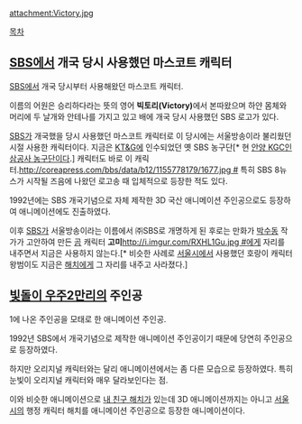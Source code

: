 attachment:Victory.jpg

[[목차]]
== [[SBS]]에서 개국 당시 사용했던 마스코트 캐릭터 ==
[[SBS]]에서 개국 당시부터 사용해왔던 마스코트 캐릭터. 

이름의 어원은 승리하다라는 뜻의 영어 '''빅토리(Victory)'''에서 본따왔으며 하얀 몸체와 머리에 두 날개와 안테나를 가지고 있고 배에 개국 당시 사용했던 SBS 로고가 있다. 

[[SBS]]가 개국했을 당시 사용했던 마스코트 캐릭터로 이 당시에는 서울방송이라 불리웠던 시절 사용한 캐릭터이다. 지금은 [[KT&G]]에 인수되었던 옛 SBS 농구단[* 현 [[안양 KGC인삼공사 농구단]]이다.] 캐릭터도 바로 이 캐릭터.[[http://coreapress.com/bbs/data/b12/1155778179/1677.jpg #]] 특히 SBS 8뉴스가 시작될 즈음에 나왔던 로고송 때 입체적으로 등장한 적도 있다. 

1992년에는 SBS 개국기념으로 자체 제작한 3D 국산 애니메이션 주인공으로도 등장하여 애니메이션에도 진출하였다. 

이후 [[SBS]]가 서울방송이라는 이름에서 ㈜SBS로 개명하게 된 후로는 만화가 [[박수동]] 작가가 고안하여 만든 [[곰]] 캐릭터 '''고미'''[[http://i.imgur.com/RXHL1Gu.jpg #]]에게 자리를 내주면서 지금은 사용하지 않는다.[* 비슷한 사례로 [[서울시]]에서 사용했던 호랑이 캐릭터 왕범이도 지금은 [[해치]]에게 그 자리를 내주고 사라졌다.]

== [[빛돌이 우주2만리]]의 주인공 == 
1에 나온 주인공을 모태로 한 애니메이션 주인공. 

1992년 SBS에서 개국기념으로 제작한 애니메이션 주인공이기 때문에 당연히 주인공으로 등장하였다. 

하지만 오리지널 캐릭터와는 달리 애니메이션에서는 좀 다른 모습으로 등장하였다. 특히 눈빛이 오리지널 캐릭터와 매우 달라보인다는 점. 

이와 비슷한 애니메이션으로 [[내 친구 해치]]가 있는데 3D 애니메이션까지는 아니고 [[서울시]]의 행정 캐릭터 해치를 애니메이션 주인공으로 등장한 애니메이션이다. 
